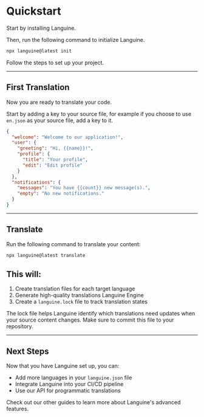 # Quickstart

Start by installing Languine.

Then, run the following command to initialize Languine.

```bash title="Terminal"
npx languine@latest init
```

Follow the steps to set up your project.

---

## First Translation

Now you are ready to translate your code.

Start by adding a key to your source file, for example if you choose to use `en.json` as your source file, add a key to it.

```json title="src/locales/en.json"
{
  "welcome": "Welcome to our application!",
  "user": {
    "greeting": "Hi, {{name}}!",
    "profile": {
      "title": "Your profile",
      "edit": "Edit profile"
    }
  },
  "notifications": {
    "messages": "You have {{count}} new message(s).",
    "empty": "No new notifications."
  }
}

```

---

## Translate

Run the following command to translate your content:

```bash title="Terminal"
npx languine@latest translate
```

## This will:
1. Create translation files for each target language
2. Generate high-quality translations Languine Engine
3. Create a `languine.lock` file to track translation states

The lock file helps Languine identify which translations need updates when your source content changes. Make sure to commit this file to your repository.

---

## Next Steps

Now that you have Languine set up, you can:
- Add more languages in your `languine.json` file
- Integrate Languine into your CI/CD pipeline
- Use our API for programmatic translations

Check out our other guides to learn more about Languine's advanced features.